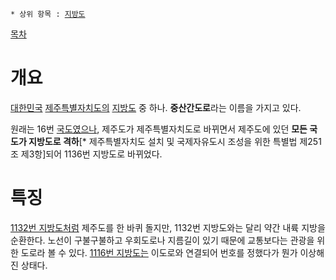  * 상위 항목 : [[지방도]]

[[목차]]
= 개요 =
[[대한민국]] [[제주특별자치도]]의 [[지방도]] 중 하나. '''중산간도로'''라는 이름을 가지고 있다. 

원래는 16번 [[국도]]였으나, 제주도가 제주특별자치도로 바뀌면서 제주도에 있던 '''모든 국도가 지방도로 격하'''[* 제주특별자치도 설치 및 국제자유도시 조성을 위한 특별법 제251조 제3항]되어 1136번 지방도로 바뀌었다.

= 특징 =
[[1132번 지방도]]처럼 제주도를 한 바퀴 돌지만, 1132번 지방도와는 달리 약간 내륙 지방을 순환한다. 노선이 구불구불하고 우회도로나 지름길이 있기 때문에 교통보다는 관광을 위한 도로라 볼 수 있다. [[1116번 지방도]]는 이도로와 연결되어 번호를 정했다가 뭔가 이상해진 상태다.
